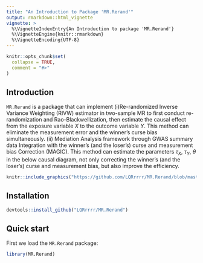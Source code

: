 ```yaml
---
title: "An Introduction to Package 'MR.Rerand'"
output: rmarkdown::html_vignette
vignette: >
  %\VignetteIndexEntry{An Introduction to package 'MR.Rerand'}
  %\VignetteEngine{knitr::rmarkdown}
  %\VignetteEncoding{UTF-8}
---
```



```r
knitr::opts_chunk$set(
  collapse = TRUE,
  comment = "#>"
)
```

## Introduction
`MR.Rerand` is a package that can implement (i)Re-randomized Inverse Variance Weighting (RIVW) estimator in two-sample MR to first conduct re-randomization and Rao-Blackwellization, then estimate the causal effect from the exposure variable $X$ to the outcome variable $Y$. This method can eliminate the measurement error and the winner's curse bias simultaneously. (ii) Mediation Analysis framework through GWAS summary data Integration with the winner's (and the loser's) curse and measurement bias Correction (MAGIC). This method can estimate the parameters $\tau_X$, $\tau_Y$, $\theta$ in the below causal diagram, not only correcting the winner's (and the loser's) curse and measurement bias, but also improve the efficiency.

```r
knitr::include_graphics("https://github.com/LQRrrrr/MR.Rerand/blob/master/man/figures/causal_diagram.jpeg")
```


## Installation
```r
devtools::install_github("LQRrrrr/MR.Rerand")
```

## Quick start
First we load the `MR.Rerand` package:
```r
library(MR.Rerand)
```

